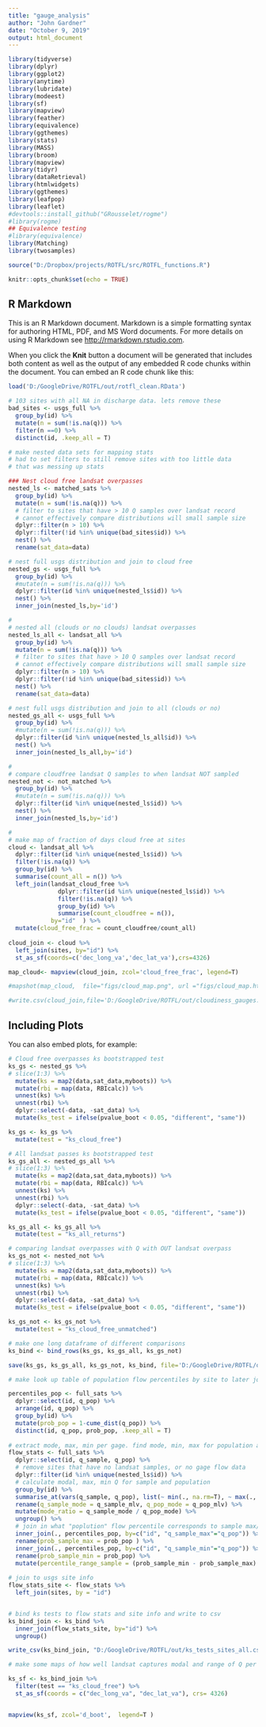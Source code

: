 ```yaml
---
title: "gauge_analysis"
author: "John Gardner"
date: "October 9, 2019"
output: html_document
---
```


```r

library(tidyverse)
library(dplyr)
library(ggplot2)
library(anytime)
library(lubridate)
library(modeest)
library(sf)
library(mapview)
library(feather)
library(equivalence)
library(ggthemes)
library(stats)
library(MASS)
library(broom)
library(mapview)
library(tidyr)
library(dataRetrieval)
library(htmlwidgets)
library(ggthemes)
library(leafpop)
library(leaflet)
#devtools::install_github("GRousselet/rogme")
#library(rogme)
## Equivalence testing
#library(equivalence)
library(Matching)
library(twosamples)

source("D:/Dropbox/projects/ROTFL/src/ROTFL_functions.R")

knitr::opts_chunk$set(echo = TRUE)
```

## R Markdown

This is an R Markdown document. Markdown is a simple formatting syntax for authoring HTML, PDF, and MS Word documents. For more details on using R Markdown see <http://rmarkdown.rstudio.com>.

When you click the **Knit** button a document will be generated that includes both content as well as the output of any embedded R code chunks within the document. You can embed an R code chunk like this:

```r

load('D:/GoogleDrive/ROTFL/out/rotfl_clean.RData')

# 103 sites with all NA in discharge data. lets remove these
bad_sites <- usgs_full %>% 
  group_by(id) %>%
  mutate(n = sum(!is.na(q))) %>%
  filter(n ==0) %>%
  distinct(id, .keep_all = T)

# make nested data sets for mapping stats
# had to set filters to still remove sites with too little data
# that was messing up stats

### Nest cloud free landsat overpasses
nested_ls <- matched_sats %>%
  group_by(id) %>%
  mutate(n = sum(!is.na(q))) %>%
  # filter to sites that have > 10 Q samples over landsat record
  # cannot effectively compare distributions will small sample size
  dplyr::filter(n > 10) %>%
  dplyr::filter(!id %in% unique(bad_sites$id)) %>%
  nest() %>%
  rename(sat_data=data)

# nest full usgs distribution and join to cloud free
nested_gs <- usgs_full %>%
  group_by(id) %>%
  #mutate(n = sum(!is.na(q))) %>%
  dplyr::filter(id %in% unique(nested_ls$id)) %>%
  nest() %>%
  inner_join(nested_ls,by='id')

#
# nested all (clouds or no clouds) landsat overpasses
nested_ls_all <- landsat_all %>%
  group_by(id) %>%
  mutate(n = sum(!is.na(q))) %>%
  # filter to sites that have > 10 Q samples over landsat record
  # cannot effectively compare distributions will small sample size
  dplyr::filter(n > 10) %>%
  dplyr::filter(!id %in% unique(bad_sites$id)) %>%
  nest() %>%
  rename(sat_data=data)

# nest full usgs distribution and join to all (clouds or no)
nested_gs_all <- usgs_full %>%
  group_by(id) %>%
  #mutate(n = sum(!is.na(q))) %>%
  dplyr::filter(id %in% unique(nested_ls_all$id)) %>%
  nest() %>%
  inner_join(nested_ls_all,by='id')

#
# compare cloudfree landsat Q samples to when landsat NOT sampled
nested_not <- not_matched %>%
  group_by(id) %>%
  #mutate(n = sum(!is.na(q))) %>%
  dplyr::filter(id %in% unique(nested_ls$id)) %>%
  nest() %>%
  inner_join(nested_ls,by='id')

#
# make map of fraction of days cloud free at sites
cloud <- landsat_all %>%
  dplyr::filter(id %in% unique(nested_ls$id)) %>%
  filter(!is.na(q)) %>%
  group_by(id) %>%
  summarise(count_all = n()) %>%
  left_join(landsat_cloud_free %>%
              dplyr::filter(id %in% unique(nested_ls$id)) %>%
              filter(!is.na(q)) %>%
              group_by(id) %>%
              summarise(count_cloudfree = n()),
            by="id"  ) %>%
  mutate(cloud_free_frac = count_cloudfree/count_all)
  
cloud_join <- cloud %>%
  left_join(sites, by="id") %>%
  st_as_sf(coords=c('dec_long_va','dec_lat_va'),crs=4326)

map_cloud<- mapview(cloud_join, zcol='cloud_free_frac', legend=T)

#mapshot(map_cloud,  file="figs/cloud_map.png", url ="figs/cloud_map.html"  )

#write.csv(cloud_join,file='D:/GoogleDrive/ROTFL/out/cloudiness_gauges.csv')

```

## Including Plots

You can also embed plots, for example:

```r


# Cloud free overpasses ks bootstrapped test
ks_gs <- nested_gs %>% 
# slice(1:3) %>%
  mutate(ks = map2(data,sat_data,myboots)) %>%
  mutate(rbi = map(data, RBIcalc)) %>%
  unnest(ks) %>%
  unnest(rbi) %>%
  dplyr::select(-data, -sat_data) %>%
  mutate(ks_test = ifelse(pvalue_boot < 0.05, "different", "same"))

ks_gs <- ks_gs %>%
  mutate(test = "ks_cloud_free")

# All landsat passes ks bootstrapped test
ks_gs_all <- nested_gs_all %>% 
# slice(1:3) %>%
  mutate(ks = map2(data,sat_data,myboots)) %>%
  mutate(rbi = map(data, RBIcalc)) %>%
  unnest(ks) %>%
  unnest(rbi) %>%
  dplyr::select(-data, -sat_data) %>%
  mutate(ks_test = ifelse(pvalue_boot < 0.05, "different", "same"))

ks_gs_all <- ks_gs_all %>%
  mutate(test = "ks_all_returns")

# comparing landsat overpasses with Q with OUT landsat overpass
ks_gs_not <- nested_not %>% 
# slice(1:3) %>%
  mutate(ks = map2(data,sat_data,myboots)) %>%
  mutate(rbi = map(data, RBIcalc)) %>%
  unnest(ks) %>%
  unnest(rbi) %>%
  dplyr::select(-data, -sat_data) %>%
  mutate(ks_test = ifelse(pvalue_boot < 0.05, "different", "same"))

ks_gs_not <- ks_gs_not %>%
  mutate(test = "ks_cloud_free_unmatched")

# make one long dataframe of different comparisons
ks_bind <- bind_rows(ks_gs, ks_gs_all, ks_gs_not)

save(ks_gs, ks_gs_all, ks_gs_not, ks_bind, file='D:/GoogleDrive/ROTFL/out/rotfl_kstats.RData')
```



```r


# make look up table of population flow percentiles by site to later join to find what population percentiles corresponed with min/max sample Q

percentiles_pop <- full_sats %>%
  dplyr::select(id, q_pop) %>%
  arrange(id, q_pop) %>%
  group_by(id) %>%
  mutate(prob_pop = 1-cume_dist(q_pop)) %>%
  distinct(id, q_pop, prob_pop, .keep_all = T)
  
# extract mode, max, min per gage. find mode, min, max for population and sample per site. 
flow_stats <- full_sats %>%
  dplyr::select(id, q_sample, q_pop) %>%
  # remove sites that have no landsat samples, or no gage flow data
  dplyr::filter(id %in% unique(nested_ls$id)) %>%
  # calculate modal, max, min Q for sample and population
  group_by(id) %>%
  summarise_at(vars(q_sample, q_pop), list(~ min(., na.rm=T), ~ max(., na.rm=T), ~ median(., na.rm = TRUE), ~mlv(., na.rm=T ))) %>%
  rename(q_sample_mode = q_sample_mlv, q_pop_mode = q_pop_mlv) %>%
  mutate(mode_ratio = q_sample_mode / q_pop_mode) %>%
  ungroup() %>%
  # join in what "poplution" flow percentile corresponds to sample max/min 
  inner_join(., percentiles_pop, by=c("id", "q_sample_max"="q_pop")) %>%
  rename(prob_sample_max = prob_pop ) %>% 
  inner_join(., percentiles_pop, by=c("id", "q_sample_min"="q_pop")) %>%
  rename(prob_sample_min = prob_pop) %>% 
  mutate(percentile_range_sample = (prob_sample_min - prob_sample_max) *100)
  
# join to usgs site info
flow_stats_site <- flow_stats %>%
  left_join(sites, by = "id") 


# bind ks tests to flow stats and site info and write to csv
ks_bind_join <- ks_bind %>%
  inner_join(flow_stats_site, by="id") %>%
  ungroup()

write_csv(ks_bind_join, "D:/GoogleDrive/ROTFL/out/ks_tests_sites_all.csv")


```


```r

# make some maps of how well landsat captures modal and range of Q per gage 

ks_sf <- ks_bind_join %>%
  filter(test == "ks_cloud_free") %>%
  st_as_sf(coords = c("dec_long_va", "dec_lat_va"), crs= 4326) 


mapview(ks_sf, zcol='d_boot',  legend=T )





```

